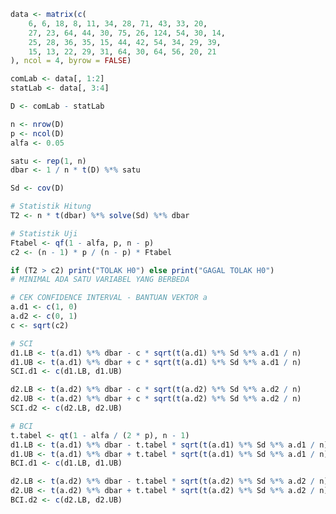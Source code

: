 ```r
data <- matrix(c(
    6, 6, 18, 8, 11, 34, 28, 71, 43, 33, 20,
    27, 23, 64, 44, 30, 75, 26, 124, 54, 30, 14,
    25, 28, 36, 35, 15, 44, 42, 54, 34, 29, 39,
    15, 13, 22, 29, 31, 64, 30, 64, 56, 20, 21
), ncol = 4, byrow = FALSE)
```

```r
comLab <- data[, 1:2]
statLab <- data[, 3:4]
```

```r
D <- comLab - statLab
```

```r
n <- nrow(D)
p <- ncol(D)
alfa <- 0.05
```
```r
satu <- rep(1, n)
dbar <- 1 / n * t(D) %*% satu
```
```r
Sd <- cov(D)
```
```r
# Statistik Hitung
T2 <- n * t(dbar) %*% solve(Sd) %*% dbar
```
```r
# Statistik Uji
Ftabel <- qf(1 - alfa, p, n - p)
c2 <- (n - 1) * p / (n - p) * Ftabel
```
```r
if (T2 > c2) print("TOLAK H0") else print("GAGAL TOLAK H0")
# MINIMAL ADA SATU VARIABEL YANG BERBEDA
```
```r
# CEK CONFIDENCE INTERVAL - BANTUAN VEKTOR a
a.d1 <- c(1, 0)
a.d2 <- c(0, 1)
c <- sqrt(c2)
```
```r
# SCI
d1.LB <- t(a.d1) %*% dbar - c * sqrt(t(a.d1) %*% Sd %*% a.d1 / n)
d1.UB <- t(a.d1) %*% dbar + c * sqrt(t(a.d1) %*% Sd %*% a.d1 / n)
SCI.d1 <- c(d1.LB, d1.UB)

d2.LB <- t(a.d2) %*% dbar - c * sqrt(t(a.d2) %*% Sd %*% a.d2 / n)
d2.UB <- t(a.d2) %*% dbar + c * sqrt(t(a.d2) %*% Sd %*% a.d2 / n)
SCI.d2 <- c(d2.LB, d2.UB)
```

```r
# BCI
t.tabel <- qt(1 - alfa / (2 * p), n - 1)
d1.LB <- t(a.d1) %*% dbar - t.tabel * sqrt(t(a.d1) %*% Sd %*% a.d1 / n)
d1.UB <- t(a.d1) %*% dbar + t.tabel * sqrt(t(a.d1) %*% Sd %*% a.d1 / n)
BCI.d1 <- c(d1.LB, d1.UB)

d2.LB <- t(a.d2) %*% dbar - t.tabel * sqrt(t(a.d2) %*% Sd %*% a.d2 / n)
d2.UB <- t(a.d2) %*% dbar + t.tabel * sqrt(t(a.d2) %*% Sd %*% a.d2 / n)
BCI.d2 <- c(d2.LB, d2.UB)
```
